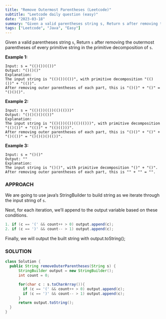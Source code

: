 ```yaml
---
title: "Remove Outermost Parentheses (Leetcode)"
subtitle: "Leetcode daily question (easy)"
date: "2023-03-18"
summary: "Given a valid parentheses string s, Return s after removing the outermost parentheses of every primitive string in the primitive decomposition of s."
tags: ["Leetcode", "Java", "Easy"]
---
```


Given a valid parentheses string `s`, Return `s` after removing the outermost parentheses of every primitive string in the primitive decomposition of `s`.

**Example 1:**

```
Input: s = "(()())(())"
Output: "()()()"
Explanation:
The input string is "(()())(())", with primitive decomposition "(()())" + "(())".
After removing outer parentheses of each part, this is "()()" + "()" = "()()()".
```

**Example 2:**

```
Input: s = "(()())(())(()(()))"
Output: "()()()()(())"
Explanation:
The input string is "(()())(())(()(()))", with primitive decomposition "(()())" + "(())" + "(()(()))".
After removing outer parentheses of each part, this is "()()" + "()" + "()(())" = "()()()()(())".
```

**Example 3:**

```
Input: s = "()()"
Output: ""
Explanation:
The input string is "()()", with primitive decomposition "()" + "()".
After removing outer parentheses of each part, this is "" + "" = "".
```

### APPROACH

We are going to use java’s StringBuilder to build string as we iterate through the input string of `s`.

Next, for each iteration, we’ll append to the output variable based on these conditions.

```java
1. if (c == '(' && count++ > 0) output.append(c);
2. if (c == ')' && count-- > 1) output.append(c);
```

Finally, we will output the built string with output.toString();

### SOLUTION

```java
class Solution {
  public String removeOuterParentheses(String s) {
      StringBuilder output = new StringBuilder();
      int count = 0;

      for(char c : s.toCharArray()){
        if (c == '(' && count++ > 0) output.append(c);
        if (c == ')' && count-- > 1) output.append(c);
      }
      return output.toString();
  }
}
```
